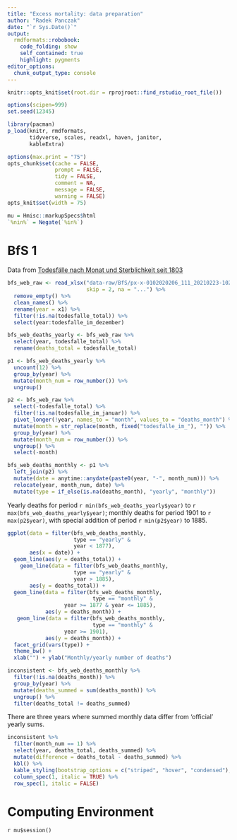 ```yaml
---
title: "Excess mortality: data preparation"
author: "Radek Panczak"
date: "`r Sys.Date()`"
output:
  rmdformats::robobook:
    code_folding: show
    self_contained: true
    highlight: pygments
editor_options: 
  chunk_output_type: console
---
```



```r
knitr::opts_knit$set(root.dir = rprojroot::find_rstudio_root_file())

options(scipen=999)
set.seed(12345)

library(pacman)
p_load(knitr, rmdformats, 
       tidyverse, scales, readxl, haven, janitor,
       kableExtra)

options(max.print = "75")
opts_chunk$set(cache = FALSE,
               prompt = FALSE,
               tidy = FALSE,
               comment = NA,
               message = FALSE,
               warning = FALSE)
opts_knit$set(width = 75)

mu = Hmisc::markupSpecs$html
`%nin%` = Negate(`%in%`)
```

<!-- ----------------------------------------------------- -->

# BfS 1

Data from [Todesfälle nach Monat und Sterblichkeit seit 1803](https://www.bfs.admin.ch/bfs/de/home/statistiken/kataloge-datenbanken/daten.assetdetail.14387168.html)

```r
bfs_web_raw <- read_xlsx("data-raw/BfS/px-x-0102020206_111_20210223-102443.xlsx", 
                         skip = 2, na = "...") %>% 
  remove_empty() %>% 
  clean_names() %>% 
  rename(year = x1) %>% 
  filter(!is.na(todesfalle_total)) %>% 
  select(year:todesfalle_im_dezember)

bfs_web_deaths_yearly <- bfs_web_raw %>% 
  select(year, todesfalle_total) %>% 
  rename(deaths_total = todesfalle_total) 

p1 <- bfs_web_deaths_yearly %>% 
  uncount(12) %>% 
  group_by(year) %>% 
  mutate(month_num = row_number()) %>% 
  ungroup() 

p2 <- bfs_web_raw %>% 
  select(-todesfalle_total) %>% 
  filter(!is.na(todesfalle_im_januar)) %>%
  pivot_longer(!year, names_to = "month", values_to = "deaths_month") %>% 
  mutate(month = str_replace(month, fixed("todesfalle_im_"), "")) %>% 
  group_by(year) %>% 
  mutate(month_num = row_number()) %>% 
  ungroup() %>% 
  select(-month) 

bfs_web_deaths_monthly <- p1 %>% 
  left_join(p2) %>% 
  mutate(date = anytime::anydate(paste0(year, "-", month_num))) %>% 
  relocate(year, month_num, date) %>% 
  mutate(type = if_else(is.na(deaths_month), "yearly", "monthly"))
```

Yearly deaths for period `r min(bfs_web_deaths_yearly$year)` to  `r max(bfs_web_deaths_yearly$year)`; monthly deaths for period 1901 to `r max(p2$year)`, with special addition of period `r min(p2$year)` to 1885.

```r
ggplot(data = filter(bfs_web_deaths_monthly, 
                     type == "yearly" &
                     year < 1877), 
       aes(x = date)) +
  geom_line(aes(y = deaths_total)) +
    geom_line(data = filter(bfs_web_deaths_monthly, 
                     type == "yearly" &
                     year > 1885), 
       aes(y = deaths_total)) +
  geom_line(data = filter(bfs_web_deaths_monthly, 
                           type == "monthly" & 
                  year >= 1877 & year <= 1885), 
            aes(y = deaths_month)) +
   geom_line(data = filter(bfs_web_deaths_monthly, 
                           type == "monthly" & 
                  year >= 1901), 
            aes(y = deaths_month)) +
  facet_grid(vars(type)) +
  theme_bw() +
  xlab("") + ylab("Monthly/yearly number of deaths")
```


```r
inconsistent <- bfs_web_deaths_monthly %>% 
  filter(!is.na(deaths_month)) %>% 
  group_by(year) %>% 
  mutate(deaths_summed = sum(deaths_month)) %>% 
  ungroup() %>% 
  filter(deaths_total != deaths_summed)
```

There are three years where summed monthly data differ from 'official' yearly sums.

```r
inconsistent %>% 
  filter(month_num == 1) %>% 
  select(year, deaths_total, deaths_summed) %>% 
  mutate(difference = deaths_total - deaths_summed) %>% 
  kbl() %>%
  kable_styling(bootstrap_options = c("striped", "hover", "condensed"), full_width = FALSE) %>% 
  column_spec(1, italic = TRUE) %>%
  row_spec(1, italic = FALSE)
```

<!-- ----------------------------------------------------- -->

# Computing Environment

`r mu$session()`